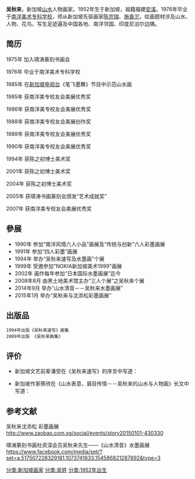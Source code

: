 
'''吴秋来'''，新加坡[[山水|山水]]人物画家。1952年生于新加坡，祖籍福建[[安溪|安溪]]。1976年毕业于[[南洋美术专科学校|南洋美术专科学校]]，师从新加坡先驱画家[[陈宗瑞|陈宗瑞]]、[[施香沱|施香沱]]。绘画题材涉及山水、人物、花鸟，写生足迹遍及中国各地、南洋邻国、印度尼泊尔边隅。

==简历==

1975年 加入啸涛篆刻书画会

1976年 毕业于南洋美术专科学校

1985年 在[[新加坡电视台|新加坡电视台]]《笔飞墨舞》节目中示范山水画

1985年 获南洋美专校友会美展优秀奖

1986年 获南洋美专校友会美展优秀奖

1988年 获南洋美专校友会美展创作奖

1989年 获南洋美专校友会美展优秀奖

1990年 获南洋美专校友会美展优秀奖

1994年 获陈之初博士美术奖

2001年 获陈之初博士美术奖

2004年 获陈之初博士美术奖

2005年 获啸涛书画篆刻会颁发“艺术成就奖”

2007年 获南洋美专校友会美展优秀奖

==參展==  
*1990年  参加“南洋风情六人小品”画展及“传统与创新”六人彩墨画展
*1991年  参加“四人彩墨”画展
*1994年  举办“吴秋来速写及水墨画”个展
*1999年  受邀参加"NOKIA新加坡美术1999"画展
*2002年  画作每年参加“日本国际水墨画展”迄今
*2008年8月  由黑土地美术馆主办“三人个展”之吴秋来个展
*2014年9月  举办“山水清音－－吴秋来水墨画展”
*2015年1月  举办“吴秋来与沈添松彩墨画展”

==出版品==
 1994年出版《吴秋来速写》画集
 2009年出版 《吴秋来画集》

==评价==
*新加坡文艺前辈潘受在《吴秋来速写》的序言中写道：
{{引框|“秋来素描意到笔随，无懈可击，写印度人男女老幼，尤不爽毫发，栩栩如生，岂前生曾饮恒河水？作恒河浴乎？”}}

*新加坡作家蔡欣在《山水表意，眉目传情－－吴秋来的山水与人物画》长文中写道：
{{引框|
我“认识”吴秋来,确切地说是“认识”他的作品,恐怕要回溯上 世纪90年代。忘记在哪一次画展 上欣赏了他的南洋风情画作,即对 其笔下所展示的新马、印尼、泰国 等“彩墨风景”留下极深刻的印象。 叫我更“吃惊”的是与画作融为一体 的人物。所绘人物,总是既写实又写 意,在几许背景衬托下,将东南亚漫 溢热带情调的风土景物表现得淋漓尽致。当时心里涌出的念头是:想不到 紧随着前一代先驱画家运行的轨道, 这小小岛国的画坛上, 又一颗光芒夺目的“艺术之星”接踵而至──江山代有才人出⋯⋯
从此开始“暗中留意”吴秋来这位画家的动向。

或许是拜神州大地改革开放的策所赐吧,我们终于看到岛国画家的彩墨不只滞留本土,也进一步“泼”向更为辽阔的北方,欲与彼邦丹青妙笔争一日之长短。于是,我们有幸能欣赏吴秋来于2004年所写的云烟缭绕、笔墨酣畅、布局深具匠心的深远山水《雁荡灵峰》; 能欣赏萧萧疏疏、笔简色清、淡逸清雅的平远山水太湖夏景; 也能欣赏青山几抹、菜花千亩、屋宇错落的《皖南三月》高远山水。画的虽然还是“传统山水”, 但吴秋来让 我们看到画风不拘一格,爱多方探索的求变求新精神。}}

==参考文献==
吴秋来沈添松 彩墨画展
http://www.zaobao.com.sg/social/events/story20150101-430330{{Wayback|url=http://www.zaobao.com.sg/social/events/story20150101-430330 |date=20150724130149 }}

啸涛篆刻书画社资深会员吴秋来先生——《山水清音》水墨画展
https://www.facebook.com/media/set/?set=a.517507228329181.1073741833.154586821287892&type=3

{{reflist}}
[[分类:新加坡画家|分类:新加坡画家]]
[[分类:吴姓|分类:吴姓]]
[[分类:1952年出生|分类:1952年出生]]